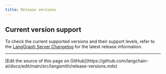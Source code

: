 ```yaml
---
title: Release versions
---
```



<ReleaseVersionPolicy product="LangSmith"/>

## Current version support

To check the current supported versions and their support levels, refer to the [LangGraph Server Changelog](/langsmith/langgraph-server-changelog) for the latest release information.

---

<Callout icon="pen-to-square" iconType="regular">
  [Edit the source of this page on GitHub](https://github.com/langchain-ai/docs/edit/main/src/langsmith/release-versions.mdx)
</Callout>
